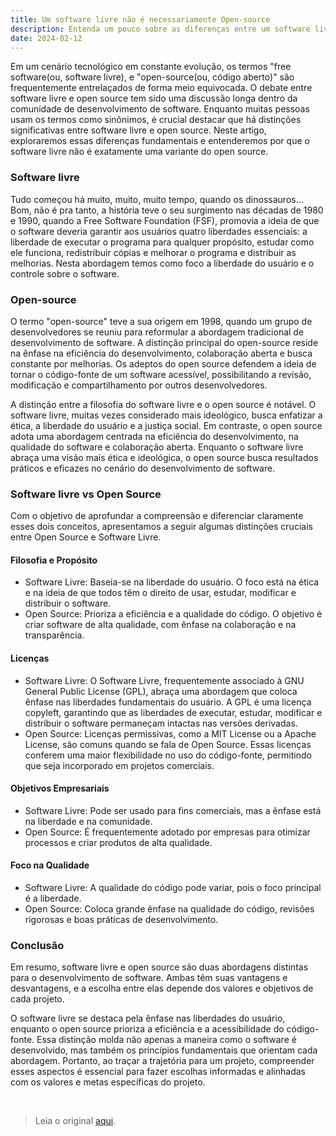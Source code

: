 ```yaml
---
title: Um software livre não é necessariamente Open-source
description: Entenda um pouco sobre as diferenças entre um software livre e open source
date: 2024-02-12
---
```


Em um cenário tecnológico em constante evolução, os termos "free software(ou, software livre), e "open-source(ou, código aberto)" são frequentemente entrelaçados de forma meio equivocada. O debate entre software livre e open source tem sido uma discussão longa dentro da comunidade de desenvolvimento de software. Enquanto muitas pessoas usam os termos como sinônimos, é crucial destacar que há distinções significativas entre software livre e open source. Neste artigo, exploraremos essas diferenças fundamentais e entenderemos por que o software livre não é exatamente uma variante do open source.

### Software livre

Tudo começou há muito, muito, muito tempo, quando os dinossauros... Bom, não é pra tanto, a história teve o seu surgimento nas décadas de 1980 e 1990, quando a Free Software Foundation (FSF), promovia a ideia de que o software deveria garantir aos usuários quatro liberdades essenciais: a liberdade de executar o programa para qualquer propósito, estudar como ele funciona, redistribuir cópias e melhorar o programa e distribuir as melhorias. Nesta abordagem temos como foco a liberdade do usuário e o controle sobre o software.

### Open-source

O termo "open-source" teve a sua origem em 1998, quando um grupo de desenvolvedores se reuniu para reformular a abordagem tradicional de desenvolvimento de software. A distinção principal do open-source reside na ênfase na eficiência do desenvolvimento, colaboração aberta e busca constante por melhorias. Os adeptos do open source defendem a ideia de tornar o código-fonte de um software acessível, possibilitando a revisão, modificação e compartilhamento por outros desenvolvedores.

A distinção entre a filosofia do software livre e o open source é notável. O software livre, muitas vezes considerado mais ideológico, busca enfatizar a ética, a liberdade do usuário e a justiça social. Em contraste, o open source adota uma abordagem centrada na eficiência do desenvolvimento, na qualidade do software e colaboração aberta. Enquanto o software livre abraça uma visão mais ética e ideológica, o open source busca resultados práticos e eficazes no cenário do desenvolvimento de software.

### Software livre vs Open Source

Com o objetivo de aprofundar a compreensão e diferenciar claramente esses dois conceitos, apresentamos a seguir algumas distinções cruciais entre Open Source e Software Livre.

#### Filosofia e Propósito

<ul className="flex flex-col gap-3" style={{ listStyle: 'disc', marginLeft: '20px'}}>
    <li className="list-disc">Software Livre: Baseia-se na liberdade do usuário. O foco está na ética e na ideia de que todos têm o direito de usar, estudar, modificar e distribuir o software.</li>
    <li className="list-disc">Open Source: Prioriza a eficiência e a qualidade do código. O objetivo é criar software de alta qualidade, com ênfase na colaboração e na transparência.</li>
</ul>

#### Licenças

<ul className="flex flex-col gap-3" style={{ listStyle: 'disc', marginLeft: '20px'}}>
    <li className="list-disc">Software Livre: O Software Livre, frequentemente associado à GNU General Public License (GPL), abraça uma abordagem que coloca ênfase nas liberdades fundamentais do usuário. A GPL é uma licença copyleft, garantindo que as liberdades de executar, estudar, modificar e distribuir o software permaneçam intactas nas versões derivadas.</li>
    <li className="list-disc">Open Source: Licenças permissivas, como a MIT License ou a Apache License, são comuns quando se fala de Open Source. Essas licenças conferem uma maior flexibilidade no uso do código-fonte, permitindo que seja incorporado em projetos comerciais.</li>
</ul>

#### Objetivos Empresariais

<ul className="flex flex-col gap-3" style={{ listStyle: 'disc', marginLeft: '20px'}}>
    <li className="list-disc">Software Livre: Pode ser usado para fins comerciais, mas a ênfase está na liberdade e na comunidade.</li>
    <li className="list-disc">Open Source: É frequentemente adotado por empresas para otimizar processos e criar produtos de alta qualidade.</li>
</ul>

#### Foco na Qualidade

<ul className="flex flex-col gap-3" style={{ listStyle: 'disc', marginLeft: '20px'}}>
    <li className="list-disc">Software Livre: A qualidade do código pode variar, pois o foco principal é a liberdade.</li>
    <li className="list-disc">Open Source: Coloca grande ênfase na qualidade do código, revisões rigorosas e boas práticas de desenvolvimento.</li>
</ul>

### Conclusão

Em resumo, software livre e open source são duas abordagens distintas para o desenvolvimento de software. Ambas têm suas vantagens e desvantagens, e a escolha entre elas depende dos valores e objetivos de cada projeto.

O software livre se destaca pela ênfase nas liberdades do usuário, enquanto o open source prioriza a eficiência e a acessibilidade do código-fonte. Essa distinção molda não apenas a maneira como o software é desenvolvido, mas também os princípios fundamentais que orientam cada abordagem. Portanto, ao traçar a trajetória para um projeto, compreender esses aspectos é essencial para fazer escolhas informadas e alinhadas com os valores e metas específicas do projeto.

<br />

> Leia o original <a href="https://blog.aosc.social/software-livre-vs-open-source" className="border-b transition-all text-gray-500 duration-500 hover:border-gray-500" target="_blank">aqui</a>.